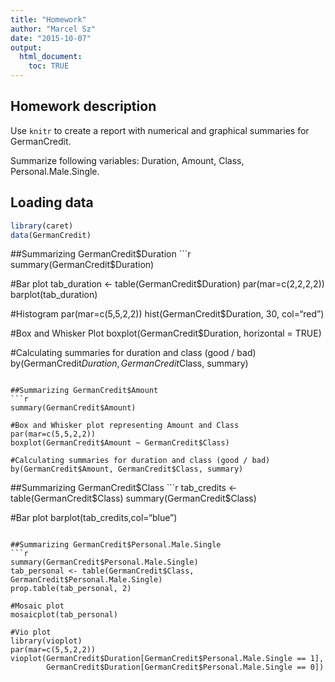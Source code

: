 ```yaml
---
title: "Homework"
author: "Marcel Sz"
date: "2015-10-07"
output: 
  html_document:
    toc: TRUE
---
```


## Homework description 

Use `knitr` to create a report with numerical and graphical summaries for GermanCredit.

Summarize following variables: Duration, Amount, Class, Personal.Male.Single.

## Loading data
```r
library(caret)
data(GermanCredit)
```

##Summarizing GermanCredit$Duration
```r
summary(GermanCredit$Duration)

#Bar plot
tab_duration <- table(GermanCredit$Duration)
par(mar=c(2,2,2,2))
barplot(tab_duration)

#Histogram
par(mar=c(5,5,2,2))
hist(GermanCredit$Duration, 30, col="red")

#Box and Whisker Plot
boxplot(GermanCredit$Duration, horizontal = TRUE)

#Calculating summaries for duration and class (good / bad)
by(GermanCredit$Duration, GermanCredit$Class, summary)
```

##Summarizing GermanCredit$Amount
```r
summary(GermanCredit$Amount)

#Box and Whisker plot representing Amount and Class
par(mar=c(5,5,2,2))
boxplot(GermanCredit$Amount ~ GermanCredit$Class)

#Calculating summaries for duration and class (good / bad)
by(GermanCredit$Amount, GermanCredit$Class, summary)
```

##Summarizing GermanCredit$Class
```r
tab_credits <- table(GermanCredit$Class)
summary(GermanCredit$Class)

#Bar plot
barplot(tab_credits,col="blue")
```

##Summarizing GermanCredit$Personal.Male.Single
```r
summary(GermanCredit$Personal.Male.Single)
tab_personal <- table(GermanCredit$Class, GermanCredit$Personal.Male.Single)
prop.table(tab_personal, 2)

#Mosaic plot
mosaicplot(tab_personal)

#Vio plot
library(vioplot)
par(mar=c(5,5,2,2))
vioplot(GermanCredit$Duration[GermanCredit$Personal.Male.Single == 1],
        GermanCredit$Duration[GermanCredit$Personal.Male.Single == 0])

```




